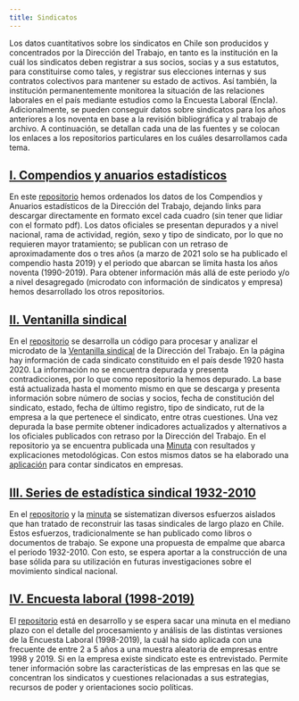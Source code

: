 ```yaml
---
title: Sindicatos
---
```


Los datos cuantitativos sobre los sindicatos en Chile son producidos y concentrados por la Dirección del Trabajo, en tanto es la institución en la cuál los sindicatos deben registrar a sus socios, socias y a sus estatutos, para constituirse como tales, y registrar sus elecciones internas y sus contratos colectivos para mantener su estado de activos. Así también, la institución permanentemente monitorea la situación de las relaciones laborales en el país mediante estudios como la Encuesta Laboral (Encla). Adicionalmente, se pueden conseguir datos sobre sindicatos para los años anteriores a los noventa en base a la revisión bibliográfica y al trabajo de archivo. A continuación, se detallan cada una de las fuentes y se colocan los enlaces a los repositorios particulares en los cuáles desarrollamos cada tema.

## [I. Compendios y anuarios estadísticos](https://github.com/nicolasrattor/COMPENDIOS_DT)

En este [repositorio](https://github.com/ObservatorioSindical/COMPENDIOS_DT) hemos ordenados los datos de los Compendios y Anuarios estadísticos de la Dirección del Trabajo, dejando links para descargar directamente en formato excel cada cuadro (sin tener que lidiar con el formato pdf). Los datos oficiales se presentan depurados y a nivel nacional, rama de actividad, región, sexo y tipo de sindicato, por lo que no requieren mayor tratamiento; se publican con un retraso de aproximadamente dos o tres años (a marzo de 2021 solo se ha publicado el compendio hasta 2019) y el periodo que abarcan se limita hasta los años noventa (1990-2019). Para obtener información más allá de este periodo y/o a nivel desagregado (microdato con información de sindicatos y empresa) hemos desarrollado los otros repositorios.

## [II. Ventanilla sindical](https://github.com/nicolasrattor/Ventanilla_Sindicatos_DT)

En el [repositorio](https://github.com/nicolasrattor/Ventanilla_Sindicatos_DT) se desarrolla un código para procesar y analizar el microdato de la [Ventanilla sindical](https://github.com/nicolasrattor/Ventanilla_Sindicatos_DT) de la Dirección del Trabajo. En la página hay información de cada sindicato constituido en el país desde 1920 hasta 2020. La información no se encuentra depurada y presenta contradicciones, por lo que como repositorio la hemos depurado. La base está actualizada hasta el momento mismo en que se descarga y presenta información sobre número de socias y socios, fecha de constitución del sindicato, estado, fecha de último registro, tipo de sindicato, rut de la empresa a la que pertenece el sindicato, entre otras cuestiones. Una vez depurada la base permite obtener indicadores actualizados y alternativos a los oficiales publicados con retraso por la Dirección del Trabajo. En el repositorio ya se encuentra publicada una [Minuta](https://github.com/nicolasrattor/Ventanilla_Sindicatos_DT/raw/main/Minuta1/Minuta1.pdf) con resultados y explicaciones metodológicas. Con estos mismos datos se ha elaborado una [aplicación](https://nicolasrattor.shinyapps.io/sindicatos_empresas/) para contar sindicatos en empresas. 

## [III. Series de estadística sindical 1932-2010](https://github.com/dpolancon/tasa_afiliacion_sindical)

En el [repositorio](https://github.com/dpolancon/tasa_afiliacion_sindical) y la [minuta](https://github.com/dpolancon/tasa_afiliacion_sindical/raw/main/Minuta2.pdf) se sistematizan diversos esfuerzos aislados que han tratado de reconstruir las tasas sindicales de largo plazo en Chile. Estos esfuerzos, tradicionalmente se han publicado como libros o documentos de trabajo. Se expone una propuesta de empalme que abarca el periodo 1932-2010. Con esto, se espera aportar a la construcción de una base sólida para su utilización en futuras investigaciones sobre el movimiento sindical nacional.

## [IV. Encuesta laboral (1998-2019)](https://github.com/nicolasrattor/Enclas_1998_2019/)

El [repositorio](https://github.com/nicolasrattor/Enclas_1998_2019/) está en desarrollo y se espera sacar una minuta en el mediano plazo con el detalle del procesamiento y análisis de las distintas versiones de la Encuesta Laboral (1998-2019), la cuál ha sido aplicada con una frecuente de entre 2 a 5 años a una muestra aleatoria de empresas entre 1998 y 2019. Si en la empresa existe sindicato este es entrevistado. Permite tener información sobre las características de las empresas en las que se concentran los sindicatos y cuestiones relacionadas a sus estrategias, recursos de poder y orientaciones socio políticas.
